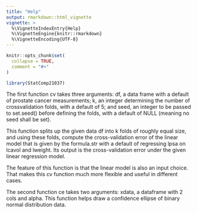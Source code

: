 ```yaml
---
title: "Help"
output: rmarkdown::html_vignette
vignette: >
  %\VignetteIndexEntry{Help}
  %\VignetteEngine{knitr::rmarkdown}
  %\VignetteEncoding{UTF-8}
---
```


```r
knitr::opts_chunk$set(
  collapse = TRUE,
  comment = "#>"
)
```

```r
library(StatComp21037)
```

The first function cv takes three arguments: df, a data frame with a default of prostate cancer measurements; k, an integer determining the number of crossvalidation folds, with a default of 5; and seed, an integer to be passed to set.seed() before defining the folds, with a default of NULL (meaning no seed shall be set). 

This function splits up the given data df into k folds of roughly equal size, and using these folds, compute the cross-validation error of the linear model that is given by the formula.str with a default of regressing lpsa on lcavol and lweight. Its output is the cross-validation error under the given linear regression model. 

The feature of this function is that the linear model is also an input choice. That makes this cv function much more flexible and useful in different cases. 

The second function ce takes two arguments: xdata, a dataframe with 2 cols and alpha. This function helps draw a confidence ellipse of binary normal distribution data. 